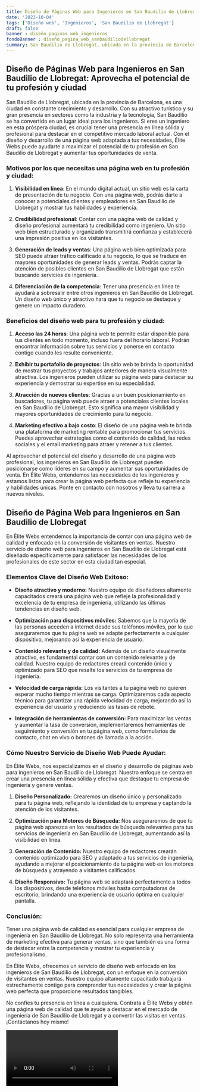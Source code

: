 ```yaml
---
title: Diseño de Páginas Web para Ingenieros en San Baudilio de Llobregat
date: '2023-10-04'
tags: ['Diseño web', 'Ingenieros', 'San Baudilio de Llobregat']
draft: false
banner : diseño_paginas_web_ingenieros
fondoBanner : diseño_pagina_web_sanbaudiliodellobregat
summary: San Baudilio de Llobregat, ubicada en la provincia de Barcelona, es una ciudad en constante crecimiento y desarrollo. Con su atractivo turístico y su gran presencia en sectores como la industria y la tecnología, San Baudilio se ha convertido en un lugar ideal para los ingenieros. Si eres un ingeniero en esta próspera ciudad, es crucial tener una presencia en línea sólida y profesional para destacar en el competitivo mercado laboral actual. Con el diseño y desarrollo de una página web adaptada a tus necesidades, Élite Webs puede ayudarte a maximizar el potencial de tu profesión en San Baudilio de Llobregat y aumentar tus oportunidades de venta.
---
```


## Diseño de Páginas Web para Ingenieros en San Baudilio de Llobregat: Aprovecha el potencial de tu profesión y ciudad

San Baudilio de Llobregat, ubicada en la provincia de Barcelona, es una ciudad en constante crecimiento y desarrollo. Con su atractivo turístico y su gran presencia en sectores como la industria y la tecnología, San Baudilio se ha convertido en un lugar ideal para los ingenieros. Si eres un ingeniero en esta próspera ciudad, es crucial tener una presencia en línea sólida y profesional para destacar en el competitivo mercado laboral actual. Con el diseño y desarrollo de una página web adaptada a tus necesidades, Élite Webs puede ayudarte a maximizar el potencial de tu profesión en San Baudilio de Llobregat y aumentar tus oportunidades de venta.

### Motivos por los que necesitas una página web en tu profesión y ciudad:

1. **Visibilidad en línea**: En el mundo digital actual, un sitio web es la carta de presentación de tu negocio. Con una página web, podrás darte a conocer a potenciales clientes y empleadores en San Baudilio de Llobregat y mostrar tus habilidades y experiencia.

2. **Credibilidad profesional**: Contar con una página web de calidad y diseño profesional aumentará tu credibilidad como ingeniero. Un sitio web bien estructurado y organizado transmitirá confianza y establecerá una impresión positiva en los visitantes.

3. **Generación de leads y ventas**: Una página web bien optimizada para SEO puede atraer tráfico calificado a tu negocio, lo que se traduce en mayores oportunidades de generar leads y ventas. Podrás captar la atención de posibles clientes en San Baudilio de Llobregat que están buscando servicios de ingeniería.

4. **Diferenciación de la competencia**: Tener una presencia en línea te ayudará a sobresalir entre otros ingenieros en San Baudilio de Llobregat. Un diseño web único y atractivo hará que tu negocio se destaque y genere un impacto duradero.

### Beneficios del diseño web para tu profesión y ciudad:

1. **Acceso las 24 horas**: Una página web te permite estar disponible para tus clientes en todo momento, incluso fuera del horario laboral. Podrán encontrar información sobre tus servicios y ponerse en contacto contigo cuando les resulte conveniente.

2. **Exhibir tu portafolio de proyectos**: Un sitio web te brinda la oportunidad de mostrar tus proyectos y trabajos anteriores de manera visualmente atractiva. Los ingenieros pueden utilizar su página web para destacar su experiencia y demostrar su expertise en su especialidad.

3. **Atracción de nuevos clientes**: Gracias a un buen posicionamiento en buscadores, tu página web puede atraer a potenciales clientes locales en San Baudilio de Llobregat. Esto significa una mayor visibilidad y mayores oportunidades de crecimiento para tu negocio.

4. **Marketing efectivo a bajo costo**: El diseño de una página web te brinda una plataforma de marketing rentable para promocionar tus servicios. Puedes aprovechar estrategias como el contenido de calidad, las redes sociales y el email marketing para atraer y retener a tus clientes.

Al aprovechar el potencial del diseño y desarrollo de una página web profesional, los ingenieros en San Baudilio de Llobregat pueden posicionarse como líderes en su campo y aumentar sus oportunidades de venta. En Élite Webs, entendemos las necesidades de los ingenieros y estamos listos para crear la página web perfecta que refleje tu experiencia y habilidades únicas. Ponte en contacto con nosotros y lleva tu carrera a nuevos niveles.

<GifSeo />

<Cta />

## Diseño de Página Web para Ingenieros en San Baudilio de Llobregat

En Élite Webs entendemos la importancia de contar con una página web de calidad y enfocada en la conversión de visitantes en ventas. Nuestro servicio de diseño web para ingenieros en San Baudilio de Llobregat está diseñado específicamente para satisfacer las necesidades de los profesionales de este sector en esta ciudad tan especial.

### Elementos Clave del Diseño Web Exitoso:

- **Diseño atractivo y moderno:** Nuestro equipo de diseñadores altamente capacitados creará una página web que refleje la profesionalidad y excelencia de tu empresa de ingeniería, utilizando las últimas tendencias en diseño web.

- **Optimización para dispositivos móviles:** Sabemos que la mayoría de las personas acceden a internet desde sus teléfonos móviles, por lo que aseguraremos que tu página web se adapte perfectamente a cualquier dispositivo, mejorando así la experiencia de usuario.

- **Contenido relevante y de calidad:** Además de un diseño visualmente atractivo, es fundamental contar con un contenido relevante y de calidad. Nuestro equipo de redactores creará contenido único y optimizado para SEO que resalte los servicios de tu empresa de ingeniería.

- **Velocidad de carga rápida:** Los visitantes a tu página web no quieren esperar mucho tiempo mientras se carga. Optimizaremos cada aspecto técnico para garantizar una rápida velocidad de carga, mejorando así la experiencia del usuario y reduciendo las tasas de rebote.

- **Integración de herramientas de conversión:** Para maximizar las ventas y aumentar la tasa de conversión, implementaremos herramientas de seguimiento y conversión en tu página web, como formularios de contacto, chat en vivo o botones de llamada a la acción.

### Cómo Nuestro Servicio de Diseño Web Puede Ayudar:

En Élite Webs, nos especializamos en el diseño y desarrollo de páginas web para ingenieros en San Baudilio de Llobregat. Nuestro enfoque se centra en crear una presencia en línea sólida y efectiva que destaque tu empresa de ingeniería y genere ventas.

1. **Diseño Personalizado:** Crearemos un diseño único y personalizado para tu página web, reflejando la identidad de tu empresa y captando la atención de los visitantes.

2. **Optimización para Motores de Búsqueda:** Nos aseguraremos de que tu página web aparezca en los resultados de búsqueda relevantes para tus servicios de ingeniería en San Baudilio de Llobregat, aumentando así la visibilidad en línea.

3. **Generación de Contenido:** Nuestro equipo de redactores crearán contenido optimizado para SEO y adaptado a tus servicios de ingeniería, ayudando a mejorar el posicionamiento de tu página web en los motores de búsqueda y atrayendo a visitantes calificados.

4. **Diseño Responsivo:** Tu página web se adaptará perfectamente a todos los dispositivos, desde teléfonos móviles hasta computadoras de escritorio, brindando una experiencia de usuario óptima en cualquier pantalla.

### Conclusión:

Tener una página web de calidad es esencial para cualquier empresa de ingeniería en San Baudilio de Llobregat. No solo representa una herramienta de marketing efectiva para generar ventas, sino que también es una forma de destacar entre la competencia y mostrar tu experiencia y profesionalismo.

En Élite Webs, ofrecemos un servicio de diseño web enfocado en los ingenieros de San Baudilio de Llobregat, con un enfoque en la conversión de visitantes en ventas. Nuestro equipo altamente capacitado trabajará estrechamente contigo para comprender tus necesidades y crear la página web perfecta que proporcione resultados tangibles.

No confíes tu presencia en línea a cualquiera. Contrata a Élite Webs y obtén una página web de calidad que te ayude a destacar en el mercado de ingeniería de San Baudilio de Llobregat y a convertir las visitas en ventas. ¡Contáctanos hoy mismo!

<Video />

<CtaBot job='Ingenieros' city='San Baudilio de Llobregat'/>

<Gmaps query='San Baudilio de Llobregat+españa+maps' />